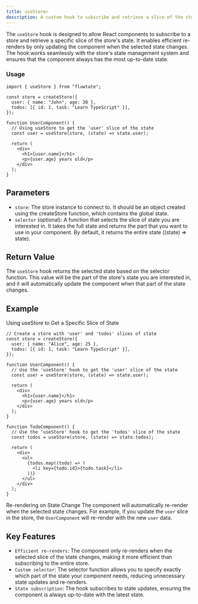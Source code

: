 ```yaml
---
title: useStore⚛️
description: A custom hook to subscribe and retrieve a slice of the store's state in a React component.
---
```


The `useStore` hook is designed to allow React components to subscribe to a store and retrieve a specific slice of the store's state. It enables efficient re-renders by only updating the component when the selected state changes. The hook works seamlessly with the store's state management system and ensures that the component always has the most up-to-date state.

### Usage

```tsx
import { useStore } from "fluwtate";

const store = createStore({
  user: { name: "John", age: 30 },
  todos: [{ id: 1, task: "Learn TypeScript" }],
});

function UserComponent() {
  // Using useStore to get the 'user' slice of the state
  const user = useStore(store, (state) => state.user);

  return (
    <div>
      <h1>{user.name}</h1>
      <p>{user.age} years old</p>
    </div>
  );
}
```

## Parameters

- `store`: The store instance to connect to. It should be an object created using the createStore function, which contains the global state.
- `selector` (optional): A function that selects the slice of state you are interested in. It takes the full state and returns the part that you want to use in your component. By default, it returns the entire state ((state) => state).

## Return Value

The `useStore` hook returns the selected state based on the selector function. This value will be the part of the store's state you are interested in, and it will automatically update the component when that part of the state changes.

## Example

Using useStore to Get a Specific Slice of State

```tsx
// Create a store with 'user' and 'todos' slices of state
const store = createStore({
  user: { name: "Alice", age: 25 },
  todos: [{ id: 1, task: "Learn TypeScript" }],
});

function UserComponent() {
  // Use the 'useStore' hook to get the 'user' slice of the state
  const user = useStore(store, (state) => state.user);

  return (
    <div>
      <h1>{user.name}</h1>
      <p>{user.age} years old</p>
    </div>
  );
}

function TodoComponent() {
  // Use the 'useStore' hook to get the 'todos' slice of the state
  const todos = useStore(store, (state) => state.todos);

  return (
    <div>
      <ul>
        {todos.map((todo) => (
          <li key={todo.id}>{todo.task}</li>
        ))}
      </ul>
    </div>
  );
}
```

Re-rendering on State Change
The component will automatically re-render when the selected state changes. For example, if you update the `user` slice in the store, the `UserComponent` will re-render with the new `user` data.

## Key Features
- `Efficient re-renders`: The component only re-renders when the selected slice of the state changes, making it more efficient than subscribing to the entire store.
- `Custom selector`: The selector function allows you to specify exactly which part of the state your component needs, reducing unnecessary state updates and re-renders.
- `State subscription`: The hook subscribes to state updates, ensuring the component is always up-to-date with the latest state.